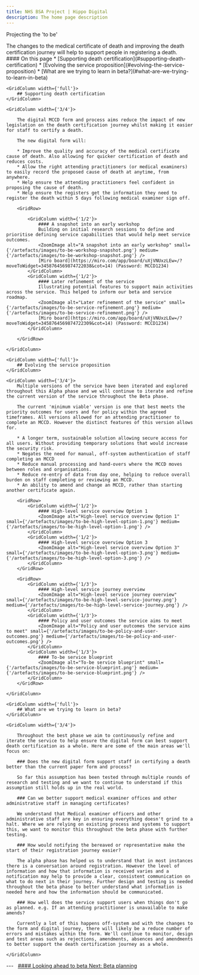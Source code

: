 ```yaml
---
title: NHS BSA Project | Hippo Digital
description: The home page description
---
```


<Heading caption='Looking ahead to beta' tag='h1'>Projecting the 'to be'</Heading>

<GridRow>
    <GridColumn width={'2/3'}>
        <LeadParagraph>
            The changes to the medical certificate of death and improving the death certification journey will help to support people in registering a death.
        </LeadParagraph>
    </GridColumn>
    <GridColumn width={'1/3'}>
        <nav className="in-page-nav">
            #### On this page
            * [Supporting death certification](#supporting-death-certification)
            * [Evolving the service proposition](#evolving-the-service-proposition)
            * [What are we trying to learn in beta?](#what-are-we-trying-to-learn-in-beta)
        </nav>
    </GridColumn>
</GridRow>

<GridRow>

    <GridColumn width={'full'}>
        ## Supporting death certification
    </GridColumn>

    <GridColumn width={'3/4'}>

        The digital MCCD form and process aims reduce the impact of new legislation on the death certification journey whilst making it easier for staff to certify a death.

        The new digital form will:

        * Improve the quality and accuracy of the medical certificate cause of death. Also allowing for quicker certification of death and reduces costs.
        * Allow the right attending practitioners (or medical examiners) to easily record the proposed cause of death at anytime, from anywhere.
        * Help ensure the attending practitioners feel confident in proposing the cause of death.
        * Help ensure the registers get the information they need to register the death within 5 days following medical examiner sign off.

        <GridRow>

            <GridColumn width={'1/2'}>
                #### A snapshot into an early workshop  
                Building on initial research sessions to define and prioritise defining service capabilities that would help meet service outcomes.    
                <ZoomImage alt="A snapshot into an early workshop" small={'/artefacts/images/to-be-workshop-snapshot.png'} medium={'/artefacts/images/to-be-workshop-snapshot.png'} />
                [Miro board](https://miro.com/app/board/uXjVNUxzLEw=/?moveToWidget=3458764569874722038&cot=14) (Password: MCCD1234)
            </GridColumn>
            <GridColumn width={'1/2'}>
                #### Later refinement of the service  
                Illustrating potential features to support main activities across the service. This helped to inform our beta and service roadmap.
                <ZoomImage alt="Later refinement of the service" small={'/artefacts/images/to-be-service-refinement.png'} medium={'/artefacts/images/to-be-service-refinement.png'} />
                [Miro board](https://miro.com/app/board/uXjVNUxzLEw=/?moveToWidget=3458764569874722309&cot=14) (Password: MCCD1234)
            </GridColumn>
        
        </GridRow>

    </GridColumn>

</GridRow>

<GridRow>

    <GridColumn width={'full'}>
        ## Evolving the service proposition
    </GridColumn>

    <GridColumn width={'3/4'}>
        Multiple versions of the service have been iterated and explored throughout this Alpha phase and we will continue to iterate and refine the current version of the service throughout the Beta phase.

        The current 'minimum viable' version is one that best meets the priority outcomes for users and for policy within the agreed timeframes. All versions allowed for an attending practitioner to complete an MCCD. However the distinct features of this version allows for.

        * A longer term, sustainable solution allowing secure access for all users. Without providing temporary solutions that would increase the security risk.
        * Negates the need for manual, off-system authentication of staff completing an MCCD
        * Reduce manual processing and hand-overs where the MCCD moves between roles and organisations.
        * Reduce re-entry of data from day one, helping to reduce overall burden on staff completing or reviewing an MCCD.
        * An ability to amend and change an MCCD, rather than starting another certificate again.

        <GridRow>
            <GridColumn width={'1/2'}>
                #### High-level service overview Option 1
                <ZoomImage alt="High-level service overview Option 1" small={'/artefacts/images/to-be-high-level-option-1.png'} medium={'/artefacts/images/to-be-high-level-option-1.png'} />
            </GridColumn>
            <GridColumn width={'1/2'}>
                #### High-level service overview Option 3
                <ZoomImage alt="High-level service overview Option 3" small={'/artefacts/images/to-be-high-level-option-3.png'} medium={'/artefacts/images/to-be-high-level-option-3.png'} />
            </GridColumn>
        </GridRow>
        
        <GridRow>
            <GridColumn width={'1/3'}>
                #### High-level service journey overview
                <ZoomImage alt="High-level service journey overview" small={'/artefacts/images/to-be-high-level-service-journey.png'} medium={'/artefacts/images/to-be-high-level-service-journey.png'} />
            </GridColumn>
            <GridColumn width={'1/3'}>
                #### Policy and user outcomes the service aims to meet
                <ZoomImage alt="Policy and user outcomes the service aims to meet" small={'/artefacts/images/to-be-policy-and-user-outcomes.png'} medium={'/artefacts/images/to-be-policy-and-user-outcomes.png'} />
            </GridColumn>
            <GridColumn width={'1/3'}>
                #### To-be service blueprint
                <ZoomImage alt="To-be service blueprint" small={'/artefacts/images/to-be-service-blueprint.png'} medium={'/artefacts/images/to-be-service-blueprint.png'} />
            </GridColumn>
        </GridRow>

    </GridColumn>

</GridRow>

<GridRow>

    <GridColumn width={'full'}>
        ## What are we trying to learn in beta?
    </GridColumn>

    <GridColumn width={'3/4'}>

        Throughout the best phase we aim to continuously refine and iterate the service to help ensure the digital form can best support death certification as a whole. Here are some of the main areas we'll focus on:

        ### Does the new digital form support staff in certifying a death better than the current paper form and process? 

        So far this assumption has been tested through multiple rounds of research and testing and we want to continue to understand if this assumption still holds up in the real world.

        ### Can we better support medical examiner offices and other administrative staff in managing certificates?

        We understand that Medical examiner officers and other administrative staff are key in ensuring everything doesn't grind to a halt. Where we are relying on existing process and systems to support this, we want to monitor this throughout the beta phase with further testing.

        ### How would notifying the bereaved or representative make the start of their registration journey easier?

        The alpha phase has helped us to understand that in most instances there is a conversation around registration. However the level of information and how that information is received varies and a notification may help to provide a clear, consistent communication on what to do next in their journey. Further design and testing is needed throughout the beta phase to better understand what information is needed here and how the information should be communicated.

        ### How well does the service support users when things don't go as planned. e.g. If an attending practitioner is unavailable to make amends?

        Currently a lot of this happens off-system and with the changes to the form and digital journey, there will likely be a reduce number of errors and mistakes within the form. We'll continue to monitor, design and test areas such as rejections, amendments, absences and amendments to better support the death certification journey as a whole.

    </GridColumn>

</GridRow>

<GridRow>
    <GridColumn width={'full'}>
        ---
    </GridColumn>
</GridRow>
<GridRow>
    <GridColumn width={'1/2'}>
        &nbsp;
    </GridColumn>
    <GridColumn width={'1/2'}>
        <a className="next-page" href="/beta/planning">
            #### Looking ahead to beta
            Next: <span>Beta planning</span>
        </a>
    </GridColumn>
</GridRow>